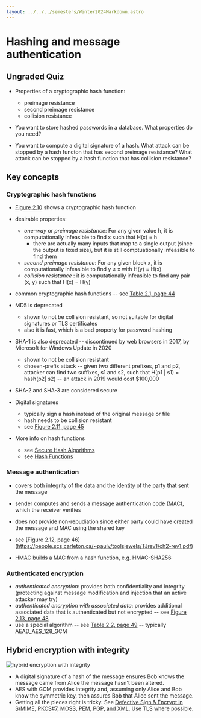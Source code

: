 ```yaml
---
layout: ../../../semesters/Winter2024Markdown.astro
---
```


# Hashing and message authentication

## Ungraded Quiz

- Properties of a cryptographic hash function:

  - preimage resistance
  - second preimage resistance
  - collision resistance

- You want to store hashed passwords in a database. What properties do you need?

- You want to compute a digital signature of a hash. What attack can be stopped
  by a hash functon that has second preimage resistance? What attack can be
  stopped by a hash function that has collision resistance?

## Key concepts

### Cryptographic hash functions

- [Figure 2.10](https://people.scs.carleton.ca/~paulv/toolsjewels/TJrev1/ch2-rev1.pdf)
  shows a cryptographic hash function

- desirable properties:

  - _one-way_ or _preimage resistance_: For any given value h, it is
    computationally infeasible to find x such that H(x) = h
    - there are actually many inputs that map to a single output (since the
      output is fixed size), but it is still comptuationally infeasible to find
      them

  * _second preimage resistance_: For any given block x, it is computationally
    infeasible to find y ≠ x with H(y) = H(x)
  * _collision resistance_ : it is computationally infeasible to find any pair
    (x, y) such that H(x) = H(y)

- common cryptographic hash functions -- see
  [Table 2.1, page 44](https://people.scs.carleton.ca/~paulv/toolsjewels/TJrev1/ch2-rev1.pdf)

- MD5 is deprecated

  - shown to not be collision resistant, so not suitable for digital signatures
    or TLS certificates
  - also it is fast, which is a bad property for password hashing

- SHA-1 is also deprecated -- discontinued by web browsers in 2017, by Microsoft
  for Windows Update in 2020

  - shown to not be collision resistant
  - chosen-prefix attack -- given two different prefixes, p1 and p2, attacker
    can find two suffixes, s1 and s2, such that H(p1 | s1) = hash(p2| s2) -- an
    attack in 2019 would cost $100,000

- SHA-2 and SHA-3 are considered secure

- Digital signatures

  - typically sign a hash instead of the original message or file
  - hash needs to be collision resistant
  - see
    [Figure 2.11, page 45](https://people.scs.carleton.ca/~paulv/toolsjewels/TJrev1/ch2-rev1.pdf)

- More info on hash functions

  - see
    [Secure Hash Algorithms](https://cryptobook.nakov.com/cryptographic-hash-functions/secure-hash-algorithms)
  - see [Hash Functions](https://joyofcryptography.com/pdf/chap11.pdf)

### Message authentication

- covers both integrity of the data and the identity of the party that sent the
  message
- sender computes and sends a message authentication code (MAC), which the
  receiver verifies
- does not provide non-repudiation since either party could have created the
  message and MAC using the shared key
- see [Figure 2.12, page
  46)(https://people.scs.carleton.ca/~paulv/toolsjewels/TJrev1/ch2-rev1.pdf)

- HMAC builds a MAC from a hash function, e.g. HMAC-SHA256

### Authenticated encryption

- _authenticated encryption_: provides both confidentiality and integrity
  (protecting against message modification and injection that an active attacker
  may try)
- _authenticated encryption with associated data_: provides additional
  associated data that is authenticated but not encrypted -- see
  [Figure 2.13, page 48](https://people.scs.carleton.ca/~paulv/toolsjewels/TJrev1/ch2-rev1.pdf)
- use a special algorithm -- see
  [Table 2.2, page 49](https://people.scs.carleton.ca/~paulv/toolsjewels/TJrev1/ch2-rev1.pdf)
  -- typically AEAD_AES_128_GCM

## Hybrid encryption with integrity

![hybrid encryption with integrity](/images/notes/hybrid-encryption-with-integrity.png)

- A digital signature of a hash of the message ensures Bob knows the message
  came from Alice the message hasn't been altered.
- AES with GCM provides integrity and, assuming only Alice and Bob know the
  symmetric key, then assures Bob that Alice sent the message.
- Getting all the pieces right is tricky. See
  [Defective Sign & Encrypt in S/MIME, PKCS\#7, MOSS, PEM, PGP, and XML](https://theworld.com/~dtd/sign_encrypt/sign_encrypt7.html).
  Use TLS where possible.
